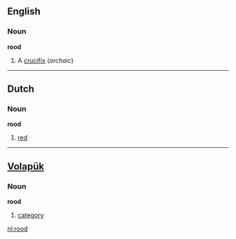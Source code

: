 == English ==
=== Noun ===
'''rood'''

# A [[crucifix]] (''archaic'')

----

== Dutch == 
=== Noun ===
'''rood'''

# [[red]]

----

== [[Volapük]] == 
=== Noun ===
'''rood'''

# [[category]]

[[nl:rood]]